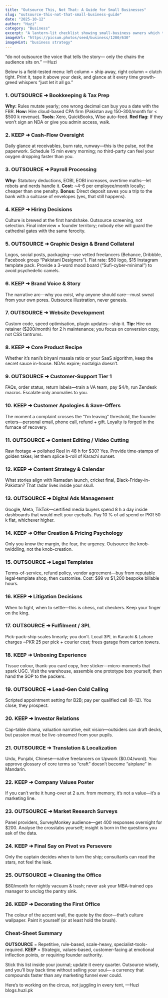 ```yaml
---
title: "Outsource This, Not That: A Guide for Small Businesses"
slug: "outsource-this-not-that-small-business-guide"
date: "2025-10-12"
author: "Huzi"
category: "Business"
excerpt: "A lantern-lit checklist showing small-business owners which tasks to ship out (cheap) and which to keep close (precious). Save cash, keep soul."
imageUrl: "https://picsum.photos/seed/business/1200/630"
imageHint: "business strategy"
---
```


“do not outsource the voice that tells the story—
only the chairs the audience sits on.”
—Huzi

Below is a field-tested menu: left column = ship away, right column = clutch tight.
Print it, tape it above your desk, and glance at it every time growth-greed whispers “just let it all go.”

### 1. OUTSOURCE ➜ Bookkeeping & Tax Prep
**Why:** Rules mutate yearly; one wrong decimal can buy you a date with the FBR.
**How:** Hire cloud-based CPA firm (Pakistan avg $150–$300/month for < $500 k revenue).
**Tools:** Xero, QuickBooks, Wise auto-feed.
**Red flag:** If they won’t sign an NDA or give you admin access, walk.

### 2. KEEP ➜ Cash-Flow Oversight
Daily glance at receivables, burn rate, runway—this is the pulse, not the paperwork.
Schedule 15 min every morning; no third-party can feel your oxygen dropping faster than you.

### 3. OUTSOURCE ➜ Payroll Processing
**Why:** Statutory deductions, EOBI, EOBI increases, overtime maths—let robots and nerds handle it.
**Cost:** ~$4–$6 per employee/month locally; cheaper than one penalty.
**Bonus:** Direct deposit saves you a trip to the bank with a suitcase of envelopes (yes, that still happens).

### 4. KEEP ➜ Hiring Decisions
Culture is brewed at the first handshake. Outsource screening, not selection.
Final interview = founder territory; nobody else will guard the cathedral gates with the same ferocity.

### 5. OUTSOURCE ➜ Graphic Design & Brand Collateral
Logos, social posts, packaging—use vetted freelancers (Behance, Dribbble, Facebook group “Pakistani Designers”).
Flat rate: $50 logo, $15 Instagram template pack.
Provide a 3-word mood board (“Sufi-cyber-minimal”) to avoid psychedelic camels.

### 6. KEEP ➜ Brand Voice & Story
The narrative arc—why you exist, why anyone should care—must sweat from your own pores.
Outsource illustration, never genesis.

### 7. OUTSOURCE ➜ Website Development
Custom code, speed optimisation, plugin updates—ship it.
**Tip:** Hire on retainer ($200/month) for 2 h maintenance; you focus on conversion copy, not CSS tantrums.

### 8. KEEP ➜ Core Product Recipe
Whether it’s nani’s biryani masala ratio or your SaaS algorithm, keep the secret sauce in-house.
NDAs expire; nostalgia doesn’t.

### 9. OUTSOURCE ➜ Customer-Support Tier 1
FAQs, order status, return labels—train a VA team, pay $4/h, run Zendesk macros.
Escalate only anomalies to you.

### 10. KEEP ➜ Customer Apologies & Save-Offers
The moment a complaint crosses the “I’m leaving” threshold, the founder enters—personal email, phone call, refund + gift.
Loyalty is forged in the furnace of recovery.

### 11. OUTSOURCE ➜ Content Editing / Video Cutting
Raw footage ➜ polished Reel in 48 h for $30? Yes.
Provide time-stamps of golden takes; let them splice b-roll of Karachi sunset.

### 12. KEEP ➜ Content Strategy & Calendar
What stories align with Ramadan launch, cricket final, Black-Friday-in-Pakistan? That radar lives inside your skull.

### 13. OUTSOURCE ➜ Digital Ads Management
Google, Meta, TikTok—certified media buyers spend 8 h a day inside dashboards that would melt your eyeballs.
Pay 10 % of ad spend or PKR 50 k flat, whichever higher.

### 14. KEEP ➜ Offer Creation & Pricing Psychology
Only you know the margin, the fear, the urgency.
Outsource the knob-twiddling, not the knob-creation.

### 15. OUTSOURCE ➜ Legal Templates
Terms-of-service, refund policy, vendor agreement—buy from reputable legal-template shop, then customise.
Cost: $99 vs $1,200 bespoke billable hours.

### 16. KEEP ➜ Litigation Decisions
When to fight, when to settle—this is chess, not checkers.
Keep your finger on the king.

### 17. OUTSOURCE ➜ Fulfilment / 3PL
Pick-pack-ship scales linearly; you don’t.
Local 3PL in Karachi & Lahore charges ~PKR 25 per pick + courier cost; frees garage from carton towers.

### 18. KEEP ➜ Unboxing Experience
Tissue colour, thank-you card copy, free sticker—micro-moments that spark UGC.
Visit the warehouse, assemble one prototype box yourself, then hand the SOP to the packers.

### 19. OUTSOURCE ➜ Lead-Gen Cold Calling
Scripted appointment setting for B2B; pay per qualified call ($8–$12).
You close, they prospect.

### 20. KEEP ➜ Investor Relations
Cap-table drama, valuation narrative, exit vision—outsiders can draft decks, but passion must be live-streamed from your pupils.

### 21. OUTSOURCE ➜ Translation & Localization
Urdu, Punjabi, Chinese—native freelancers on Upwork ($0.04/word).
You approve glossary of core terms so “craft” doesn’t become “airplane” in Mandarin.

### 22. KEEP ➜ Company Values Poster
If you can’t write it hung-over at 2 a.m. from memory, it’s not a value—it’s a marketing line.

### 23. OUTSOURCE ➜ Market Research Surveys
Panel providers, SurveyMonkey audience—get 400 responses overnight for $200.
Analyse the crosstabs yourself; insight is born in the questions you ask of the data.

### 24. KEEP ➜ Final Say on Pivot vs Persevere
Only the captain decides when to turn the ship; consultants can read the stars, not feel the leak.

### 25. OUTSOURCE ➜ Cleaning the Office
$80/month for nightly vacuum & trash; never ask your MBA-trained ops manager to unclog the pantry sink.

### 26. KEEP ➜ Decorating the First Office
The colour of the accent wall, the quote by the door—that’s culture wallpaper.
Paint it yourself (or at least hold the brush).

### Cheat-Sheet Summary
**OUTSOURCE** = Repetitive, rule-based, scale-heavy, specialist-tools-required.
**KEEP** = Strategic, values-based, customer-facing at emotional inflection points, or requiring founder authority.

Stick this list inside your journal; update it every quarter.
Outsource wisely, and you’ll buy back time without selling your soul—
a currency that compounds faster than any marketing funnel ever could.

Here’s to working on the circus, not juggling in every tent,
—Huzi
blogs.huzi.pk
